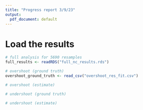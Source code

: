 ```yaml
---
title: "Progress report 3/9/23"
output:
  pdf_document: default
---
```


# Load the results
```r
# full analysis for 5690 resamples
full_results <- readRDS("full_nc_results.rds")

# overshoot (ground truth)
overshoot_ground_truth <- read_csv("overshoot_res_fit.csv")

# overshoot (estimate)

# undershoot (ground truth)

# undershoot (estimate)

```
